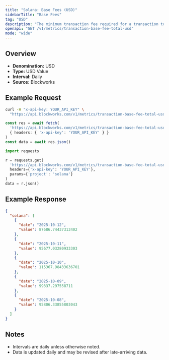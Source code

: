 ```yaml
---
title: "Solana: Base Fees (USD)"
sidebarTitle: "Base Fees"
tag: "USD"
description: "The minimum transaction fee required for a transaction to be included in a block"
openapi: "GET /v1/metrics/transaction-base-fee-total-usd"
mode: "wide"
---
```


## Overview

- **Denomination:** USD
- **Type:** USD Value
- **Interval:** Daily
- **Source:** Blockworks

## Example Request

<CodeGroup>

```bash cURL
curl -H "x-api-key: YOUR_API_KEY" \
  "https://api.blockworks.com/v1/metrics/transaction-base-fee-total-usd?project=solana"
```

```typescript TypeScript
const res = await fetch(
  'https://api.blockworks.com/v1/metrics/transaction-base-fee-total-usd?project=solana',
  { headers: { 'x-api-key': 'YOUR_API_KEY' } }
)
const data = await res.json()
```

```python Python
import requests

r = requests.get(
  'https://api.blockworks.com/v1/metrics/transaction-base-fee-total-usd',
  headers={'x-api-key': 'YOUR_API_KEY'},
  params={'project': 'solana'}
)
data = r.json()
```

</CodeGroup>

## Example Response

```json
{
  "solana": [
    {
      "date": "2025-10-12",
      "value": 87686.74437313402
    },
    {
      "date": "2025-10-11",
      "value": 95677.03280933303
    },
    {
      "date": "2025-10-10",
      "value": 115367.98433636701
    },
    {
      "date": "2025-10-09",
      "value": 99337.297558711
    },
    {
      "date": "2025-10-08",
      "value": 95806.33855803043
    }
  ]
}
```

## Notes
- Intervals are daily unless otherwise noted.
- Data is updated daily and may be revised after late-arriving data.